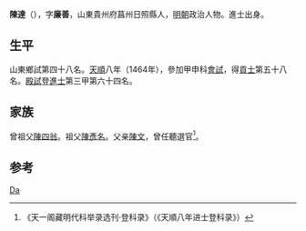 {{Otheruses|other=名为陈达的其他人物|陈达}}

'''陳達'''（{{bd|1429年||？}}），字'''廉善'''，山東貴州府菖州日照縣人，[[明朝|明朝]]政治人物。進士出身。

== 生平 ==
山東鄉試第四十八名。[[天顺_(明朝)|天順]]八年（1464年），參加甲申科[[會試|會試]]，得[[貢士|貢士]]第五十八名。[[殿試|殿試]]登[[進士|進士]]第三甲第六十四名。

== 家族 ==
曾祖父[[陳四翁|陳四翁]]。祖父[[陳彥名|陳彥名]]。父亲[[陳文|陳文]]，曾任聽選官<ref>《天一阁藏明代科举录选刊·登科录》（《天順八年进士登科录》）</ref>。

== 参考 ==
{{reflist}}

{{天順八年甲申科殿試金榜}}

{{Authority control}}
{{DEFAULTSORT:Chen陈}}
[[Category:陈姓|Da]]

{{明朝人物小作品}}